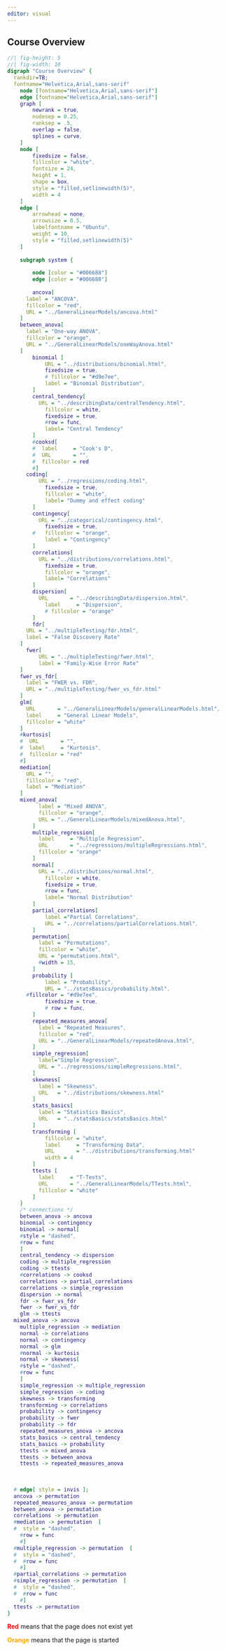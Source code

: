 ```yaml
---
editor: visual
---
```


::: {.callout-note collapse="false"}
## Course Overview

```dot
//| fig-height: 5
//| fig-width: 10
digraph "Course Overview" {
  rankdir=TB;
  fontname="Helvetica,Arial,sans-serif"
	node [fontname="Helvetica,Arial,sans-serif"]
	edge [fontname="Helvetica,Arial,sans-serif"]
	graph [
		newrank = true,
		nodesep = 0.25,
		ranksep = .5,
		overlap = false,
		splines = curve,
	]
	node [
		fixedsize = false,
		fillcolor = "white",
		fontsize = 24,
		height = 1,
		shape = box,
		style = "filled,setlinewidth(5)",
		width = 4
	]
	edge [
		arrowhead = none,
		arrowsize = 0.5,
		labelfontname = "Ubuntu",
		weight = 10,
		style = "filled,setlinewidth(5)"
	]
	
	subgraph system {
	  
		node [color = "#006688"]
		edge [color = "#006688"]
		
		ancova[
      label = "ANCOVA",
      fillcolor = "red",
      URL = "../GeneralLinearModels/ancova.html"
    ]
    between_anova[
      label = "One-way ANOVA",
      fillcolor = "orange",
      URL = "../GeneralLinearModels/oneWayAnova.html"
    ]
		binomial [
			URL = "../distributions/binomial.html",
			fixedsize = true,
			# fillcolor = "#d9e7ee",
			label = "Binomial Distribution",
		]
		central_tendency[
		  URL = "../describingData/centralTendency.html",
			fillcolor = white,
			fixedsize = true,
			#row = func,
			label= "Central Tendency"
		]
		#cooksd[
		#  label     = "Cook's D",
		#  URL       = "",
		#  fillcolor = red
		#]
	  coding[
		  URL = "../regressions/coding.html",
			fixedsize = true,
			fillcolor = "white",
			label= "Dummy and effect coding"
		]
		contingency[
		  URL = "../categorical/contingency.html",
			fixedsize = true,
		#	fillcolor = "orange",
			label = "Contingency"
		]
		correlations[
		  URL = "../distributions/correlations.html",
			fixedsize = true,
			fillcolor = "orange",
			label= "Correlations"
		]
		dispersion[
		  URL       = "../describingData/dispersion.html",
			label     = "Dispersion",
			# fillcolor = "orange"
		]
		fdr[
      URL = "../multipleTesting/fdr.html",
      label = "False Discovery Rate"
    ]
	  fwer[
		  URL = "../multipleTesting/fwer.html",
		  label = "Family-Wise Error Rate"
    ]
    fwer_vs_fdr[
      label = "FWER vs. FDR",
      URL = "../multipleTesting/fwer_vs_fdr.html"
    ]
    glm[
      URL       = "../GeneralLinearModels/generalLinearModels.html",
      label     = "General Linear Models",
      fillcolor = "white"
    ]
    #kurtosis[
    #  URL       = "",
    #  label     = "Kurtosis",
    #  fillcolor = "red"
    #]
    mediation[
      URL = "",
      fillcolor = "red",
      label = "Mediation"
    ]
    mixed_anova[
		  label = "Mixed ANOVA",
		  fillcolor = "orange",
		  URL = "../GeneralLinearModels/mixedAnova.html",
		]
		multiple_regression[
		  label     = "Multiple Regression",
		  URL       = "../regressions/multipleRegressions.html",
		  fillcolor = "orange"
		]
		normal[
		  URL = "../distributions/normal.html",
			fillcolor = white,
			fixedsize = true,
			#row = func,
			label= "Normal Distribution"
		]
		partial_correlations[
		    label ="Partial Correlations",
		    URL = "../correlations/partialCorrelations.html",
		]
		permutation[
		  label = "Permutations",
		  fillcolor = "white",
		  URL = "permutations.html",
		  #width = 15,
		]
		probability [
			label = "Probability",
			URL = "../statsBasics/probability.html",
      #fillcolor = "#d9e7ee",
			fixedsize = true,
			# row = func,
		]
		repeated_measures_anova[
		  label = "Repeated Measures",
		  fillcolor = "red",
		  URL = "../GeneralLinearModels/repeatedAnova.html",
		]
		simple_regression[
		  label="Simple Regression",
		  URL = "../regressions/simpleRegressions.html",
		]
		skewness[
		  label = "Skewness",
		  URL   = "../distributions/skewness.html"
		]
		stats_basics[
		  label = "Statistics Basics",
		  URL   = "../statsBasics/statsBasics.html"
		]
		transforming [
			fillcolor = "white",
			label     = "Transforming Data",
			URL       = "../distributions/transforming.html"
			width = 4
		]
		ttests [
		  label     = "T-Tests",
		  URL       = "../GeneralLinearModels/TTests.html",
		  fillcolor = "white"
		]
	}
	/* connections */
	between_anova -> ancova
	binomial -> contingency
	binomial -> normal[
    #style = "dashed",
    #row = func
	]
	central_tendency -> dispersion
	coding -> multiple_regression
	coding -> ttests
	#correlations -> cooksd
	correlations -> partial_correlations
	correlations -> simple_regression
	dispersion -> normal
	fdr -> fwer_vs_fdr
	fwer -> fwer_vs_fdr
	glm -> ttests
  mixed_anova -> ancova
	multiple_regression -> mediation
	normal -> correlations
	normal -> contingency
	normal -> glm
	#normal -> kurtosis
	normal -> skewness[
    #style = "dashed",
    #row = func
	]
	simple_regression -> multiple_regression
	simple_regression -> coding
	skewness -> transforming
	transforming -> correlations
	probability -> contingency
	probability -> fwer
	probability -> fdr
	repeated_measures_anova -> ancova
	stats_basics -> central_tendency
	stats_basics -> probability
	ttests -> mixed_anova
	ttests -> between_anova
	ttests -> repeated_measures_anova
	
	
	
  # edge[ style = invis ];
  ancova -> permutation
  repeated_measures_anova -> permutation
  between_anova -> permutation
  correlations -> permutation
  #mediation -> permutation  [
  #  style = "dashed",
    #row = func
	#] 
  #multiple_regression -> permutation  [
  #  style = "dashed",
  #  #row = func
	#] 
  #partial_correlations -> permutation
  #simple_regression -> permutation  [
  #  style = "dashed",
  #  #row = func
	#] 
  ttests -> permutation
}
```

[**Red**]{style="color:red"} means that the page does not exist yet

[**Orange**]{style="color:orange"} means that the page is started
:::
